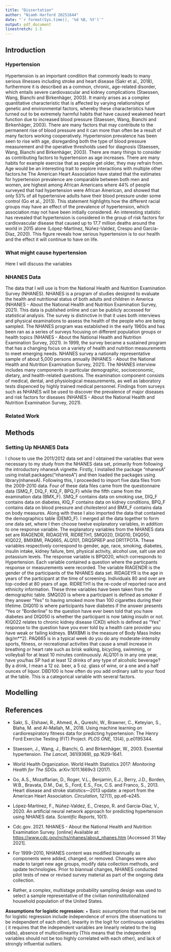 ```yaml
---
title: "Dissertation"
author: "Niamh Harford 20251644"
date: "`r format(Sys.time(), '%d %B, %Y')`"
output: pdf_document
linestretch: 1.5
---
```


<h2>**Introduction**</h2>

<body>
<h3>**Hypertension**</h3>

Hypertension is an important condition that commonly leads to many serious illnesses including stroke and heart disease (Sakr et al., 2018), furthermore it is described as a common, chronic, age-related disorder, which entails severe cardiovascular and kidney complications (Staessen, Wang, Bianchi and Birkenhäger, 2003). It mainly arises as a complex quantitative characteristic that is affected by varying relationships of genetic and environmental factors, whereby these characteristics have turned out to be extremely harmful habits that have caused weakened heart function due to increased blood pressure (Staessen, Wang, Bianchi and Birkenhäger, 2003). There are many factors that may contribute to the permanent rise of blood pressure and it can more than often be a result of many factors working cooperatively. Hypertension prevalence has been seen to rise with age, disregarding both the type of blood pressure measurement and the operative thresholds used for diagnosis (Staessen, Wang, Bianchi and Birkenhäger, 2003). There are many things to consider as contributing factors to hypertension as age increases. There are many habits for example exercise that as people get older, they may refrain from. Age would be an interesting trait to explore interactions with multiple other factors.he The American Heart Association have stated that the estimates for hypertension prevalence are comparable between both men and women, are highest among African Americans where 44% of people surveyed that had hypertension were African American, and showed that only 53% of all hypertensive adults have their blood pressure under some control (Go et al., 2013). This statement highlights how the different racial groups may have an effect of the prevalence of hypertension, which association may not have been initially considered. An interesting statistic has revealed that hypertension is considered in the group of risk factors for cardiovascular disease that caused up to 17.7 million deaths around the world in 2015 alone (López-Martínez, Núñez-Valdez, Crespo and García-Díaz, 2020). This figure reveals how serious hypertension is to our health and the effect it will continue to have on life.
</body>  
  
<body>  
<h3>**What might cause hypertension**</h3>

Here I will discuss the variables
</body>

<body>
<h3>**NHANES Data**</h3>

The data that I will use is from the  National Health and Nutrition Examination Survey (NHANES). NHANES is a program of studies designed to evaluate the health and nutritional status of both adults and children in America (NHANES - About the National Health and Nutrition Examination Survey, 2021). This data is published online and can be publicly accessed for statistical analysis. The survey is distinctive in that it uses both interviews and physical examinations to assess the health of the people who are being sampled. The NHANES program was established in the early 1960s and has been ran as a series of surveys focusing on different population groups or health topics (NHANES - About the National Health and Nutrition Examination Survey, 2021). In 1999, the survey became a sustained program that has a changing focus on a variety of health and nutrition measurements to meet emerging needs. NHANES survey a nationally representative sample of about 5,000 persons annually (NHANES - About the National Health and Nutrition Examination Survey, 2021). The NHANES interview includes many components in particular demographic, socioeconomic, dietary, and health-related questions. The examination component consists of medical, dental, and physiological measurements, as well as laboratory tests dispenced by highly trained medical personnel. Findings from surveys such as NHANES will be used to discover the prevalence of major diseases and risk factors for diseases (NHANES - About the National Health and Nutrition Examination Survey, 2021).


<h3>**Related Work**</h3>

<h2>**Methods**</h2>

<h3>**Setting Up NHANES Data**</h3>

I chose to use the 2011/2012 data set and I obtained the variables that were necessary to my study from the NHANES data set, primarily from following the introductory nhanesA vignette. Firstly, I installed the package "nhanesA" using install.packages("nhanesA") and then loaded the packages using library(nhanesA). Following this, I proceeded to import five data files from the 2009-2010 data. Four of these data files came from the questionnaire data (SMQ_F, DIQ_F, KIQ_F, BPQ_F) while the fifth came from the examination data (BMX_F). SMQ_F contains data on smoking use, DIQ_F contains data on diabetes, KIQ_F contains data on kidney conditions, BPQ_F contains data on blood pressure and cholesterol and BMX_F contains data on body measures. Along with these I also imported the data that contained the demographics table (DEMO_F). I merged all the data together to form one data set, where I then choose twelve explanatory variables, in addition to one response variable. The explanatory variables from the NHANES data set are RIAGENDR, RIDAGEYR, RIDRETH1, SMQ020, DIQ010, DIQ050, KIQ022, BMXBMI, PAQ665, ALQ101, DRQSPREP and DR1TPOTA. These variables respectively correspond to gender, age, race, smoking, diabetes, insulin intake, kidney failure, bmi, physical activity, alcohol use, salt use and potassium levels. The response variable is BPQ020, which corresponds to Hypertension. Each variable contained a question where the particpants response or measurements were recorded. The variable RIAGENDR is the gender of the participants of the NHANES data set. RIDAGEYR is the age in years of the participant at the time of screening. Individuals 80 and over are top-coded at 80 years of age. RIDRETH1 is the re-code of reported race and ethnicity information. These three variables have been taken from the demographic table. SMQ020 is where a participant is defined as smoker if they answer "Yes" to having smoked more than 100 cigarettes during their lifetime. DIQ010 is where participants have diabetes if the answer presents “Yes or “Borderline” to the question have ever been told that you have diabetes and DIQ050 is whether the participant is now taking insulin or not. KIQ022 relates to chronic kidney disease (CKD) which is defined as “Yes” response to the question have you ever told by a health care provider you have weak or failing kidneys. BMXBMI is the measure of Body Mass Index (kg/m**2). PAQ665 is in a typical week do you do any moderate-intensity sports, fitness, or recreational activities that cause a small increase in breathing or heart rate such as brisk walking, bicycling, swimming, or volleyball for at least 10 minutes continuously. ALQ101 is in any one year, have you/has SP had at least 12 drinks of any type of alcoholic beverage? By a drink, I mean a 12 oz. beer, a 5 oz. glass of wine, or a one and a half ounces of liquor. DBD100 is how often do you add ordinary salt to your food at the table. This is a categorical variable with several factors.  


<body>
<h2>**Modelling**</h2>


<h2>**References**</h2>

* Sakr, S., Elshawi, R., Ahmed, A., Qureshi, W., Brawner, C., Keteyian, S., Blaha, M. and Al-Mallah, M., 2018. Using machine learning on cardiorespiratory fitness data for predicting hypertension: The Henry Ford ExercIse Testing (FIT) Project. *PLOS ONE,* 13(4), p.e0195344.
* Staessen, J., Wang, J., Bianchi, G. and Birkenhäger, W., 2003. Essential hypertension. *The Lancet*, 361(9369), pp.1629-1641.
* World Health Organization. World Health Statistics 2017: *Monitoring Health for The SDGs.* arXiv:1011.1669v3 (2017).
* Go, A.S., Mozaffarian, D., Roger, V.L., Benjamin, E.J., Berry, J.D., Borden, W.B., Bravata, D.M., Dai, S., Ford, E.S., Fox, C.S. and Franco, S., 2013. Heart disease and stroke statistics—2013 update: a report from the American Heart Association. *Circulation*, 127(1), pp.e6-e245.
* López-Martínez, F., Núñez-Valdez, E., Crespo, R. and García-Díaz, V., 2020. An artificial neural network approach for predicting hypertension using NHANES data. *Scientific Reports*, 10(1).
* Cdc.gov. 2021. NHANES - About the National Health and Nutrition Examination Survey. [online] Available at: <https://www.cdc.gov/nchs/nhanes/about_nhanes.htm> [Accessed 31 May 2021].








* For 1999–2010, NHANES content was modified biannually as components were added, changed, or removed. Changes were also made to target new age groups, modify data collection methods, and update technologies. Prior to biannual changes, NHANES conducted pilot tests of new or revised survey material as part of the ongoing data collection.
* Rather, a complex, multistage probability sampling design was used to select a sample representative of the civilian noninstitutionalized household population of the United States.




**Assumptions for logistic regression: **
+ Basic assumptions that must be met for logistic regression include independence of errors (the observations to be independent of each other), linearity in the logit for continuous variables ( it requires that the independent variables are linearly related to the log odds), absence of multicollinearity (This means that the independent variables should not be too highly correlated with each other), and lack of strongly influential outliers.

